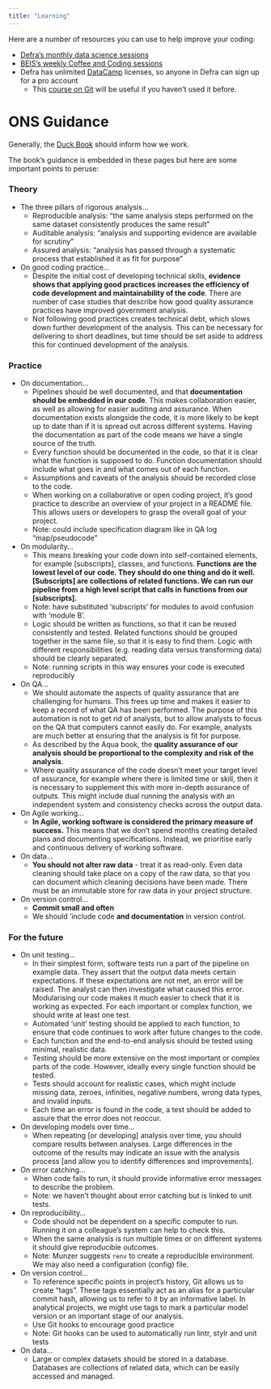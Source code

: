 ```yaml
---
title: "Learning"
---
```


Here are a number of resources you can use to help improve your coding:

  - [Defra's monthly data science sessions](https://defra.sharepoint.com/sites/Community448/SitePages/Events.aspx)
  - [BEIS's weekly Coffee and Coding sessions](https://forms.office.com/pages/responsepage.aspx?id=BXCsy8EC60O0l-ZJLRst2KUXyeG5QzlKhk--pMPwnKxURTJXTTFZVjVQSFA2SE1ZSVNKRDE3NzBYTy4u)
  - Defra has unlimited [DataCamp](https://www.datacamp.com/) licenses, so anyone in Defra can sign up for a pro account
      - This [course on Git](https://app.datacamp.com/learn/courses/introduction-to-git) will be useful if you haven't used it before. 
  
# ONS Guidance

Generally, the [Duck Book](https://best-practice-and-impact.github.io/qa-of-code-guidance/intro.html) should inform how we work.

The book's guidance is embedded in these pages but here are some important points to peruse:

### Theory

- The three pillars of rigorous analysis...
    - Reproducible analysis: "the same analysis steps performed on the same dataset consistently produces the same result"
    - Auditable analysis: "analysis and supporting evidence are available for scrutiny"
    - Assured analysis: "analysis has passed through a systematic process that established it as fit for purpose"
- On good coding practice...
    - Despite the initial cost of developing technical skills, **evidence shows that applying good practices increases the efficiency of code development and maintainability of the code**. There are number of case studies that describe how good quality assurance practices have improved government analysis.
    - Not following good practices creates technical debt, which slows down further development of the analysis. This can be necessary for delivering to short deadlines, but time should be set aside to address this for continued development of the analysis.

### Practice

- On documentation...
    - Pipelines should be well documented, and that **documentation should be embedded in our code**. This makes collaboration easier, as well as allowing for easier auditing and assurance. When documentation exists alongside the code, it is more likely to be kept up to date than if it is spread out across different systems. Having the documentation as part of the code means we have a single source of the truth.
    - Every function should be documented in the code, so that it is clear what the function is supposed to do. Function documentation should include what goes in and what comes out of each function.
    - Assumptions and caveats of the analysis should be recorded close to the code.
    - When working on a collaborative or open coding project, it’s good practice to describe an overview of your project in a README file. This allows users or developers to grasp the overall goal of your project. 
    - Note: could include specification diagram like in QA log "map/pseudocode"
- On modularity...
    - This means breaking your code down into self-contained elements, for example [subscripts], classes, and functions. **Functions are the lowest level of our code. They should do one thing and do it well. [Subscripts] are collections of related functions. We can run our pipeline from a high level script that calls in functions from our [subscripts].**
    - Note: have substituted 'subscripts' for modules to avoid confusion with 'module B'.
    - Logic should be written as functions, so that it can be reused consistently and tested. Related functions should be grouped together in the same file, so that it is easy to find them. Logic with different responsibilities (e.g. reading data versus transforming data) should be clearly separated.
    - Note: running scripts in this way ensures your code is executed reproducibly
- On QA...
    - We should automate the aspects of quality assurance that are challenging for humans. This frees up time and makes it easier to keep a record of what QA has been performed. The purpose of this automation is not to get rid of analysts, but to allow analysts to focus on the QA that computers cannot easily do. For example, analysts are much better at ensuring that the analysis is fit for purpose.      
    - As described by the Aqua book, the **quality assurance of our analysis should be proportional to the complexity and risk of the analysis**.
    - Where quality assurance of the code doesn’t meet your target level of assurance, for example where there is limited time or skill, then it is necessary to supplement this with more in-depth assurance of outputs. This might include dual running the analysis with an independent system and consistency checks across the output data.
- On Agile working...    
    - **In Agile, working software is considered the primary measure of success.** This means that we don’t spend months creating detailed plans and documenting specifications. Instead, we prioritise early and continuous delivery of working software. 
- On data...
    - **You should not alter raw data** - treat it as read-only. Even data cleaning should take place on a copy of the raw data, so that you can document which cleaning decisions have been made. There must be an immutable store for raw data in your project structure.
- On version control...
    - **Commit small and often**
    - We should 'include code **and documentation** in version control.

### For the future

- On unit testing...
    - In their simplest form, software tests run a part of the pipeline on example data. They assert that the output data meets certain expectations. If these expectations are not met, an error will be raised. The analyst can then investigate what caused this error. Modularising our code makes it much easier to check that it is working as expected. For each important or complex function, we should write at least one test. 
    - Automated ‘unit’ testing should be applied to each function, to ensure that code continues to work after future changes to the code.
    - Each function and the end-to-end analysis should be tested using minimal, realistic data.
    - Testing should be more extensive on the most important or complex parts of the code. However, ideally every single function should be tested.
    - Tests should account for realistic cases, which might include missing data, zeroes, infinities, negative numbers, wrong data types, and invalid inputs.
    - Each time an error is found in the code, a test should be added to assure that the error does not reoccur.
- On developing models over time...
    - When repeating [or developing] analysis over time, you should compare results between analyses. Large differences in the outcome of the results may indicate an issue with the analysis process [and allow you to identify differences and improvements].
- On error catching...
    - When code fails to run, it should provide informative error messages to describe the problem.
    - Note: we haven't thought about error catching but is linked to unit tests.
- On reproducibility...
    - Code should not be dependent on a specific computer to run. Running it on a colleague’s system can help to check this.
    - When the same analysis is run multiple times or on different systems it should give reproducible outcomes.
    - Note: Munzer suggests `renv` to create a reproducible environment. We may also need a configuration (config) file.
- On version control...
    - To reference specific points in project’s history, Git allows us to create “tags”. These tags essentially act as an alias for a particular commit hash, allowing us to refer to it by an informative label. In analytical projects, we might use tags to mark a particular model version or an important stage of our analysis. 
    - Use Git hooks to encourage good practice 
    - Note: Git hooks can be used to automatically run lintr, stylr and unit tests
- On data...
    - Large or complex datasets should be stored in a database. Databases are collections of related data, which can be easily accessed and managed.

    
    